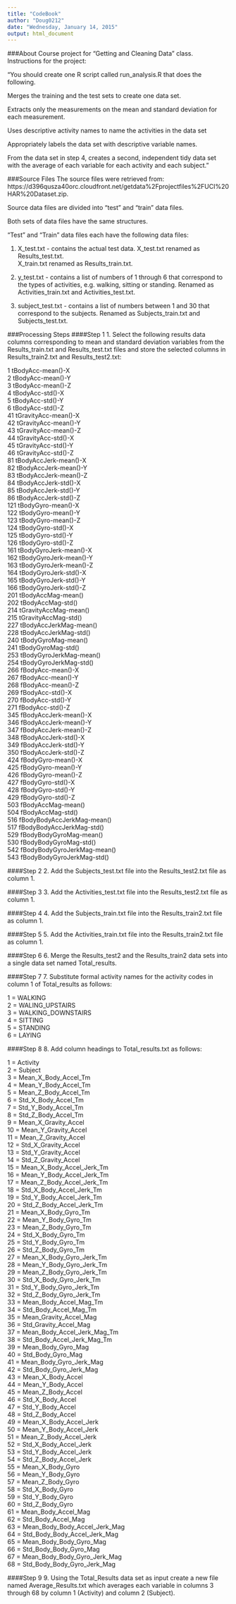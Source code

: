 ```yaml
---
title: "CodeBook"
author: "Doug0212"
date: "Wednesday, January 14, 2015"
output: html_document
---
```


###About
Course project for "Getting and Cleaning Data" class.  
Instructions for the project:

"You should create one R script called run_analysis.R that does the following. 

Merges the training and the test sets to create one data set.

Extracts only the measurements on the mean and standard deviation for each measurement. 

Uses descriptive activity names to name the activities in the data set

Appropriately labels the data set with descriptive variable names. 

From the data set in step 4, creates a second, independent tidy data set with the average of each variable for each activity and each subject."

###Source Files
The source files were retrieved from:
   https://d396qusza40orc.cloudfront.net/getdata%2Fprojectfiles%2FUCI%20HAR%20Dataset.zip.

Source data files are divided into "test" and "train" data files.  

Both sets of data files have the same structures.  

"Test" and "Train" data files each have the following data files:  

1. X_test.txt - contains the actual test data. X_test.txt renamed as Results_test.txt.  
X_train.txt renamed as Results_train.txt.  

2. y_test.txt - contains a list of numbers of 1 through 6 that correspond
to the types of activities, e.g. walking, sitting or standing. Renamed as Activities_train.txt and Activities_test.txt.   

3. subject_test.txt - contains a list of numbers between 1 and 30 that
correspond to the subjects. Renamed as Subjects_train.txt and Subjects_test.txt.  

###Processing Steps
####Step 1
1. Select the following results data columns corresponding to mean and standard deviation variables from the Results_train.txt and Results_test.txt files and store the selected columns in Results_train2.txt and Results_test2.txt:

1 tBodyAcc-mean()-X   
2 tBodyAcc-mean()-Y  
3 tBodyAcc-mean()-Z  
4 tBodyAcc-std()-X  
5 tBodyAcc-std()-Y  
6 tBodyAcc-std()-Z  
41 tGravityAcc-mean()-X  
42 tGravityAcc-mean()-Y  
43 tGravityAcc-mean()-Z  
44 tGravityAcc-std()-X  
45 tGravityAcc-std()-Y  
46 tGravityAcc-std()-Z  
81 tBodyAccJerk-mean()-X  
82 tBodyAccJerk-mean()-Y  
83 tBodyAccJerk-mean()-Z  
84 tBodyAccJerk-std()-X  
85 tBodyAccJerk-std()-Y  
86 tBodyAccJerk-std()-Z  
121 tBodyGyro-mean()-X  
122 tBodyGyro-mean()-Y  
123 tBodyGyro-mean()-Z  
124 tBodyGyro-std()-X  
125 tBodyGyro-std()-Y  
126 tBodyGyro-std()-Z  
161 tBodyGyroJerk-mean()-X  
162 tBodyGyroJerk-mean()-Y  
163 tBodyGyroJerk-mean()-Z  
164 tBodyGyroJerk-std()-X  
165 tBodyGyroJerk-std()-Y  
166 tBodyGyroJerk-std()-Z  
201 tBodyAccMag-mean()  
202 tBodyAccMag-std()  
214 tGravityAccMag-mean()  
215 tGravityAccMag-std()  
227 tBodyAccJerkMag-mean()  
228 tBodyAccJerkMag-std()  
240 tBodyGyroMag-mean()  
241 tBodyGyroMag-std()  
253 tBodyGyroJerkMag-mean()  
254 tBodyGyroJerkMag-std()  
266 fBodyAcc-mean()-X  
267 fBodyAcc-mean()-Y  
268 fBodyAcc-mean()-Z  
269 fBodyAcc-std()-X  
270 fBodyAcc-std()-Y  
271 fBodyAcc-std()-Z  
345 fBodyAccJerk-mean()-X  
346 fBodyAccJerk-mean()-Y  
347 fBodyAccJerk-mean()-Z  
348 fBodyAccJerk-std()-X  
349 fBodyAccJerk-std()-Y  
350 fBodyAccJerk-std()-Z  
424 fBodyGyro-mean()-X  
425 fBodyGyro-mean()-Y  
426 fBodyGyro-mean()-Z  
427 fBodyGyro-std()-X  
428 fBodyGyro-std()-Y  
429 fBodyGyro-std()-Z  
503 fBodyAccMag-mean()  
504 fBodyAccMag-std()  
516 fBodyBodyAccJerkMag-mean()  
517 fBodyBodyAccJerkMag-std()  
529 fBodyBodyGyroMag-mean()  
530 fBodyBodyGyroMag-std()  
542 fBodyBodyGyroJerkMag-mean()  
543 fBodyBodyGyroJerkMag-std()  

####Step 2
2. Add the Subjects_test.txt file into the Results_test2.txt file as column 1. 

####Step 3
3. Add the Activities_test.txt file into the Results_test2.txt file as column 1.  

####Step 4
4. Add the Subjects_train.txt file into the Results_train2.txt file as column 1. 

####Step 5
5. Add the Activities_train.txt file into the Results_train2.txt file as column 1.  

####Step 6
6. Merge the Results_test2 and the Results_train2 data sets into a single data set named Total_results.  

####Step 7
7. Substitute formal activity names for the activity codes in column 1 of Total_results as follows:

1 = WALKING  
2 = WALING_UPSTAIRS  
3 = WALKING_DOWNSTAIRS  
4 = SITTING  
5 = STANDING  
6 = LAYING  
 
####Step 8
8. Add column headings to Total_results.txt as follows:  

1 = Activity  
2 = Subject  
3 = Mean_X_Body_Accel_Tm  
4 = Mean_Y_Body_Accel_Tm  
5 = Mean_Z_Body_Accel_Tm  
6 = Std_X_Body_Accel_Tm  
7 = Std_Y_Body_Accel_Tm  
8 = Std_Z_Body_Accel_Tm    
9 = Mean_X_Gravity_Accel   
10 = Mean_Y_Gravity_Accel   
11 = Mean_Z_Gravity_Accel  
12 = Std_X_Gravity_Accel  
13 = Std_Y_Gravity_Accel  
14 = Std_Z_Gravity_Accel  
15 = Mean_X_Body_Accel_Jerk_Tm  
16 = Mean_Y_Body_Accel_Jerk_Tm  
17 = Mean_Z_Body_Accel_Jerk_Tm  
18 = Std_X_Body_Accel_Jerk_Tm  
19 = Std_Y_Body_Accel_Jerk_Tm  
20 = Std_Z_Body_Accel_Jerk_Tm  
21 = Mean_X_Body_Gyro_Tm  
22 = Mean_Y_Body_Gyro_Tm  
23 = Mean_Z_Body_Gyro_Tm  
24 = Std_X_Body_Gyro_Tm  
25 = Std_Y_Body_Gyro_Tm  
26 = Std_Z_Body_Gyro_Tm  
27 = Mean_X_Body_Gyro_Jerk_Tm  
28 = Mean_Y_Body_Gyro_Jerk_Tm  
29 = Mean_Z_Body_Gyro_Jerk_Tm  
30 = Std_X_Body_Gyro_Jerk_Tm   
31 = Std_Y_Body_Gyro_Jerk_Tm  
32 = Std_Z_Body_Gyro_Jerk_Tm  
33 = Mean_Body_Accel_Mag_Tm  
34 = Std_Body_Accel_Mag_Tm  
35 = Mean_Gravity_Accel_Mag   
36 = Std_Gravity_Accel_Mag  
37 = Mean_Body_Accel_Jerk_Mag_Tm   
38 = Std_Body_Accel_Jerk_Mag_Tm  
39 = Mean_Body_Gyro_Mag  
40 = Std_Body_Gyro_Mag  
41 = Mean_Body_Gyro_Jerk_Mag  
42 = Std_Body_Gyro_Jerk_Mag  
43 = Mean_X_Body_Accel  
44 = Mean_Y_Body_Accel  
45 = Mean_Z_Body_Accel  
46 = Std_X_Body_Accel  
47 = Std_Y_Body_Accel  
48 = Std_Z_Body_Accel  
49 = Mean_X_Body_Accel_Jerk  
50 = Mean_Y_Body_Accel_Jerk  
51 = Mean_Z_Body_Accel_Jerk  
52 = Std_X_Body_Accel_Jerk  
53 = Std_Y_Body_Accel_Jerk  
54 = Std_Z_Body_Accel_Jerk  
55 = Mean_X_Body_Gyro  
56 = Mean_Y_Body_Gyro  
57 = Mean_Z_Body_Gyro  
58 = Std_X_Body_Gyro  
59 = Std_Y_Body_Gyro  
60 = Std_Z_Body_Gyro  
61 = Mean_Body_Accel_Mag  
62 = Std_Body_Accel_Mag  
63 = Mean_Body_Body_Accel_Jerk_Mag   
64 = Std_Body_Body_Accel_Jerk_Mag  
65 = Mean_Body_Body_Gyro_Mag   
66 = Std_Body_Body_Gyro_Mag  
67 = Mean_Body_Body_Gyro_Jerk_Mag  
68 = Std_Body_Body_Gyro_Jerk_Mag  

####Step 9
9. Using the Total_Results data set as input create a new file named Average_Results.txt which averages each variable in columns 3 through 68 by column 1 (Activity) and column 2 (Subject).

